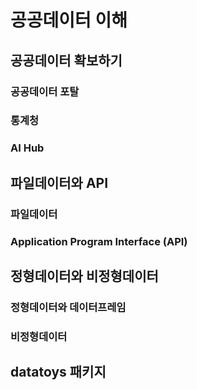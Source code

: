 # 공공데이터 이해 {#data}

## 공공데이터 확보하기
### 공공데이터 포탈
### 통계청
### AI Hub

## 파일데이터와 API
### 파일데이터
### Application Program Interface (API)

## 정형데이터와 비정형데이터
### 정형데이터와 데이터프레임
### 비정형데이터

## datatoys 패키지
